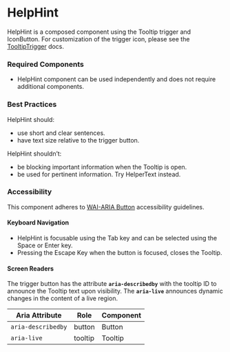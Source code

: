 <Meta title="Components/HelpHint/HelpHint" />

# HelpHint

HelpHint is a composed component using the Tooltip trigger and IconButton.
For customization of the trigger icon, please see the [TooltipTrigger](./?path=/docs/components-tooltiptrigger--default) docs.

### Required Components

- HelpHint component can be used independently and does not require additional components.

### Best Practices

HelpHint should:
- use short and clear sentences.
- have text size relative to the trigger button.

HelpHint shouldn’t:
- be blocking important information when the Tooltip is open.
- be used for pertinent information. Try HelperText instead.

### Accessibility
This component adheres to [WAI-ARIA Button](https://www.w3.org/TR/wai-aria-practices-1.1/examples/button/button.html) accessibility guidelines.

#### Keyboard Navigation

- HelpHint is focusable using the Tab key and can be selected using the Space or Enter key.
- Pressing the Escape Key when the button is focused, closes the Tooltip.

#### Screen Readers

The trigger button has the attribute **`aria-describedby`** with the tooltip ID to announce the Tooltip text upon visibility. 
The **`aria-live`** announces dynamic changes in the content of a live region.

| Aria Attribute | Role | Component |
| ---- | ---- | ----------- |
| `aria-describedby` | button | Button |
| `aria-live` | tooltip | Tooltip |

